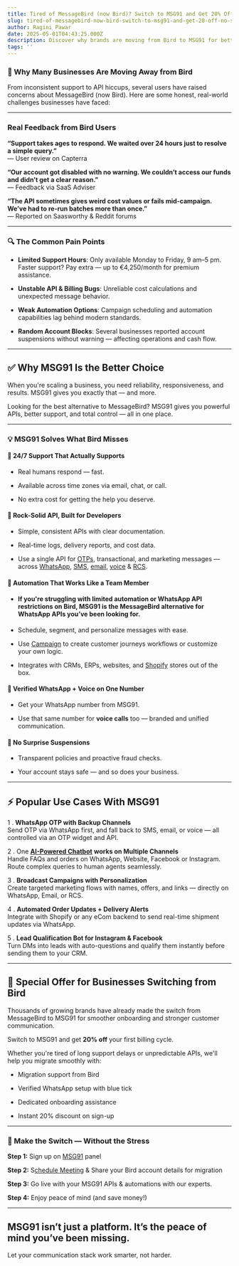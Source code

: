 ```yaml
---
title: Tired of MessageBird (now Bird)? Switch to MSG91 and Get 20% Off — No Strings Attached
slug: tired-of-messagebird-now-bird-switch-to-msg91-and-get-20-off-no-strings-attached
author: Ragini Pawar
date: 2025-05-01T04:43:25.000Z
description: Discover why brands are moving from Bird to MSG91 for better support, reliable APIs, and smarter automation. Get a 20% discount on switching.
tags: ''
---
```


### **🛑 Why Many Businesses Are Moving Away from Bird**

From inconsistent support to API hiccups, several users have raised concerns about MessageBird (now Bird). Here are some honest, real-world challenges businesses have faced:

---

### **Real Feedback from Bird Users**

**“Support takes ages to respond. We waited over 24 hours just to resolve a simple query.”**  
 — User review on Capterra

**“Our account got disabled with no warning. We couldn’t access our funds and didn’t get a clear reason.”**  
 — Feedback via SaaS Adviser

**“The API sometimes gives weird cost values or fails mid-campaign. We’ve had to re-run batches more than once.”**  
 — Reported on Saasworthy & Reddit forums

---

### **🔍 The Common Pain Points**

-   **Limited Support Hours**: Only available Monday to Friday, 9 am–5 pm. Faster support? Pay extra — up to €4,250/month for premium assistance.

-   **Unstable API & Billing Bugs**: Unreliable cost calculations and unexpected message behavior.

-   **Weak Automation Options**: Campaign scheduling and automation capabilities lag behind modern standards.

-   **Random Account Blocks**: Several businesses reported account suspensions without warning — affecting operations and cash flow.

---

## **✅ Why MSG91 Is the Better Choice**

When you're scaling a business, you need reliability, responsiveness, and results. MSG91 gives you exactly that — and more.

Looking for the best alternative to MessageBird? MSG91 gives you powerful APIs, better support, and total control — all in one place.

---

### **💡 MSG91 Solves What Bird Misses**

#### **🔸 24/7 Support That Actually Supports**

-   Real humans respond — fast.

-   Available across time zones via email, chat, or call.

-   No extra cost for getting the help you deserve.

#### **🔸 Rock-Solid API, Built for Developers**

-   Simple, consistent APIs with clear documentation.

-   Real-time logs, delivery reports, and cost data.

-   Use a single API for [OTPs](https://msg91.com/otp), transactional, and marketing messages — across [WhatsApp](https://msg91.com/whatsapp), [SMS](https://msg91.com/sms), [email](https://msg91.com/email), [voice](https://msg91.com/voice) & [RCS](https://msg91.com/rcs).

#### **🔸 Automation That Works Like a Team Member**

-   #### If you're struggling with limited automation or WhatsApp API restrictions on Bird, MSG91 is the MessageBird alternative for WhatsApp APIs you’ve been looking for.
-   Schedule, segment, and personalize messages with ease.

-   Use [Campaign](https://msg91.com/campaign) to create customer journeys workflows or customize your own logic.

-   Integrates with CRMs, ERPs, websites, and [Shopify](https://apps.shopify.com/msg91) stores out of the box.

#### **🔸 Verified WhatsApp \+ Voice on One Number**

-   Get your WhatsApp number from MSG91.

-   Use that same number for **voice calls** too — branded and unified communication.

#### **🔸 No Surprise Suspensions**

-   Transparent policies and proactive fraud checks.

-   Your account stays safe — and so does your business.

---

## **⚡ Popular Use Cases With MSG91**

1 . **WhatsApp OTP with Backup Channels**  
      Send OTP via WhatsApp first, and fall back to SMS, email, or voice — all controlled via an OTP widget and API.


2 . One [**AI-Powered Chatbot**](https://msg91.com/demochatbot) **works on Multiple Channels**  
      Handle FAQs and orders on WhatsApp, Website, Facebook or Instagram. Route complex queries to human agents seamlessly.


3 . **Broadcast Campaigns with Personalization**  
    Create targeted marketing flows with names, offers, and links — directly on WhatsApp, Email, or RCS.


4 . **Automated Order Updates \+ Delivery Alerts**  
     Integrate with Shopify or any eCom backend to send real-time shipment updates via WhatsApp.


5 . **Lead Qualification Bot for Instagram & Facebook**  
    Turn DMs into leads with auto-questions and qualify them instantly before sending them to your CRM.

---

## **🎁 Special Offer for Businesses Switching from Bird**

Thousands of growing brands have already made the switch from MessageBird to MSG91 for smoother onboarding and stronger customer communication.

Switch to MSG91 and get **20% off** your first billing cycle.

Whether you're tired of long support delays or unpredictable APIs, we'll help you migrate smoothly with:

-   Migration support from Bird

-   Verified WhatsApp setup with blue tick

-   Dedicated onboarding assistance

-   Instant 20% discount on sign-up

---

### **🚀 Make the Switch — Without the Stress**

**Step 1:** Sign up on [MSG91](https://msg91.com/signup) panel

**Step 2:** S[chedule Meeting](https://msg91.com/in/contact-us) & Share your Bird account details for migration

**Step 3:** Go live with your MSG91 APIs & automations with our experts.

**Step 4:** Enjoy peace of mind (and save money\!)

---

## **MSG91 isn’t just a platform. It’s the peace of mind you’ve been missing.**
Let your communication stack work smarter, not harder.
